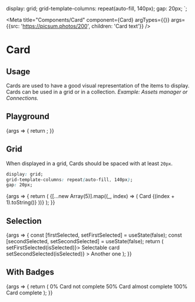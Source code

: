 
  display: grid;
  grid-template-columns: repeat(auto-fill, 140px);
  gap: 20px;
`;

<Meta
  title="Components/Card"
  component={Card}
  argTypes={{}}
  args={{src: 'https://picsum.photos/200', children: 'Card text'}}
/>

# Card

## Usage

Cards are used to have a good visual representation of the items to display. Cards can be used in a grid or in a collection.
_Example: Assets manager or Connections._

## Playground

<Canvas>
  <Story name="Standard">
    {args => {
      return <Card {...args} />;
    }}
  </Story>
</Canvas>

<ArgsTable story="Standard" />

## Grid

When displayed in a grid, Cards should be spaced with at least `20px`.

```css
display: grid;
grid-template-columns: repeat(auto-fill, 140px);
gap: 20px;
```

<Canvas>
  <Story name="Grid">
    {args => {
      return (
        <CardGrid>
          {[...new Array(5)].map((_, index) => (
            <Card {...args} key={index} src={`https://picsum.photos/14${index}`}>
              Card {(index + 1).toString()}
            </Card>
          ))}
        </CardGrid>
      );
    }}
  </Story>
</Canvas>

## Selection

<Canvas>
  <Story name="Selection">
    {args => {
      const [firstSelected, setFirstSelected] = useState(false);
      const [secondSelected, setSecondSelected] = useState(false);
      return (
        <CardGrid>
          <Card {...args} isSelected={firstSelected} onSelectCard={isSelected => setFirstSelected(isSelected)}>
            Selectable card
          </Card>
          <Card
            {...args}
            src="https://picsum.photos/150"
            isSelected={secondSelected}
            onSelectCard={isSelected => setSecondSelected(isSelected)}
          >
            Another one
          </Card>
        </CardGrid>
      );
    }}
  </Story>
</Canvas>

## With Badges

<Canvas>
  <Story name="With Badges">
    {args => {
      return (
        <CardGrid>
          <Card {...args} src={`https://picsum.photos/150`}>
            <Badge level="danger">0%</Badge>
            Card not complete
          </Card>
          <Card {...args} src={`https://picsum.photos/151`}>
            <Badge level="warning">50%</Badge>
            Card almost complete
          </Card>
          <Card {...args} src={`https://picsum.photos/152`}>
            <Badge level="primary">100%</Badge>
            Card complete
          </Card>
        </CardGrid>
      );
    }}
  </Story>
</Canvas>
